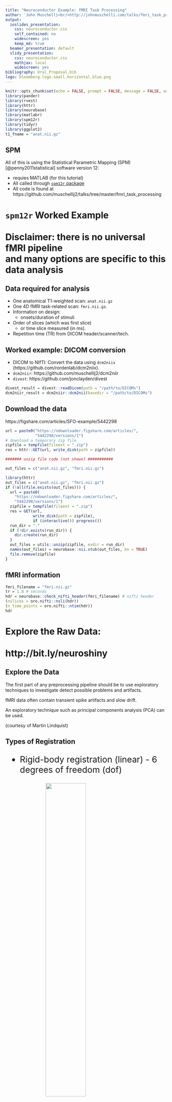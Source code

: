 ```yaml
---
title: "Neuroconductor Example: fMRI Task Processing"
author: 'John Muschelli<br/>http://johnmuschelli.com/talks/fmri_task_processing/<br/> Johns Hopkins Bloomberg School of Public Health'
output:
  ioslides_presentation:
    css: neuroconductor.css
    self_contained: no
    widescreen: yes
    keep_md: true
  beamer_presentation: default
  slidy_presentation:
    css: neuroconductor.css
    mathjax: local
    widescreen: yes
bibliography: Oral_Proposal.bib
logo: bloomberg.logo.small.horizontal.blue.png
---
```

<style type="text/css">
article {
  font-size: 30pt;
}
</style>


```r
knitr::opts_chunk$set(echo = FALSE, prompt = FALSE, message = FALSE, warning = FALSE, comment = "", results = 'hide')
library(pander)
library(rvest)
library(httr)
library(neurobase)
library(matlabr)
library(spm12r)
library(tidyr)
library(ggplot2)
t1_fname = "anat.nii.gz"
```


## SPM

All of this is using the Statistical Parametric Mapping (SPM) [@penny2011statistical] software version 12:

- requies MATLAB (for this tutorial)
- All called through [`spm12r` package](https://github.com/muschellij2/spm12r)
- All code is found at https://github.com/muschellij2/talks/tree/master/fmri_task_processing


# `spm12r` Worked Example<br><br>Disclaimer: there is no universal fMRI pipeline<br> and many options are **specific** to this data analysis


## Data required for analysis

- One anatomical T1-weighted scan: `anat.nii.gz`
- One 4D fMRI task-related scan: `fmri.nii.gz`.  
- Information on design:
    - onsets/duration of stimuli
- Order of slices (which was first slice) 
    - or time slice measured (in ms).
- Repetition time (TR) from DICOM header/scanner/tech.

## Worked example: DICOM conversion

- DICOM to NIfTI: Convert the data using `dcm2niix` (https://github.com/rordenlab/dcm2niix).
- `dcm2niir`: https://github.com/muschellij2/dcm2niir
- `divest`: https://github.com/jonclayden/divest

```r
divest_result = divest::readDicom(path = "/path/to/DICOMs")
dcm2niir_result = dcm2niir::dcm2nii(basedir = "/path/to/DICOMs")
```

## Download the data 

https://figshare.com/articles/SFO-example/5442298

```r
url = paste0("https://ndownloader.figshare.com/articles/",
             "5442298/versions/1")
# download a temporary zip file
zipfile = tempfile(fileext = ".zip")
res = httr::GET(url, write_disk(path = zipfile))

####### unzip file code (not shown) ###########

out_files = c("anat.nii.gz", "fmri.nii.gz")
```


```r
library(httr)
out_files = c("anat.nii.gz", "fmri.nii.gz")
if (!all(file.exists(out_files))) {
  url = paste0(
    "https://ndownloader.figshare.com/articles/",
    "5442298/versions/1")
  zipfile = tempfile(fileext = ".zip")
  res = GET(url, 
            write_disk(path = zipfile),
            if (interactive()) progress())
  run_dir = "."
  if (!dir.exists(run_dir)) {
    dir.create(run_dir)
  }
  out_files = utils::unzip(zipfile, exdir = run_dir)
  names(out_files) = neurobase::nii.stub(out_files, bn = TRUE)
  file.remove(zipfile)
}
```

## fMRI information

```r
fmri_filename = "fmri.nii.gz"
tr = 1.8 # seconds
hdr = neurobase::check_nifti_header(fmri_filename) # nifti header
(nslices = oro.nifti::nsli(hdr))
(n_time_points = oro.nifti::ntim(hdr))
hdr
```


# Explore the Raw Data: <br><br>http://bit.ly/neuroshiny

## Explore the Data

The first part of any preprocessing pipeline should be to use exploratory techniques to investigate  detect possible problems and artifacts.

fMRI data often contain transient spike artifacts and slow drift.

An exploratory technique such as principal components analysis (PCA) can be used.

(courtesy of Martin Lindquist)


## Types of Registration
<div style="font-size: 20pt;">

- Rigid-body registration (linear) - 6 degrees of freedom (dof)

<img src="rollpitchyaw.png" style="width: 50%; display: block; margin: auto;">
<div style="font-size: 8pt">
Image taken from [http://cnl.web.arizona.edu/imageprops.htm](http://cnl.web.arizona.edu/imageprops.htm)
</div>

- Pitch - Think of nodding ("yes")
- Yaw - Think of shaking head ("no") 
- Roll - Think of shoulder shrugging ("I don't know")
- x – left/right, y – forward/backward, z – jump up/down 

</div>

## Rigid Registration: The Math

<div style="font-size: 20pt;">

For a voxel $v$, the rigid transformation can be written as:

$$T_{\rm rigid}(v) = Rv + t$$
where $R =$
\small
$$\left[\begin{array}{ccc} \cos\beta\cos\gamma& \cos\alpha\sin\gamma + \sin\alpha\sin\beta\cos\gamma & \sin\alpha\sin\gamma - \cos\alpha\sin\beta\cos\gamma \\
-\cos\beta\sin\gamma & \cos\alpha\cos\gamma - \sin\alpha\sin\beta\sin\gamma & \sin\alpha\cos\gamma + \cos\alpha\sin\beta\sin\gamma \\
\sin\beta & -\sin\alpha\cos\beta & \cos\alpha\cos\beta \end{array}\right]$$
\normalsize

- 6 degrees of freedom
- $3$ associated with the translation vector: $t=(t_x, t_y, t_z)$
- $3$ associated with the rotation parameters: $\theta=(\alpha, \beta,\gamma)$. 

</div>


## Image Realignment: within-fMRI registration

<center>
<img src="average.png" style="width:40%; margin: auto;" alt="flow"> 
</center>

## Image Realignment 


```r
realigned = spm12_realign(filename = fmri_filename,
  time_points = seq(n_time_points),
  quality = 0.98, separation = 3,
  register_to = "mean", est_interp = "bspline4", reslice_interp = "bspline4")
# reading in the mean image
mean_img = realigned[["mean"]]
mean_nifti = readnii(mean_img)
realigned$outfiles
```
```r
print("rfmri.nii")
```
```r
realigned$mat
```
```r
print("fmri.mat")
```


```r
# reading in the mean image
mean_img = "meanfmri.nii.gz"
mean_nifti = readnii(mean_img)
rpfile = "rp_fmri.txt"
rp = read.table(file = rpfile, header = FALSE)
```


## Image Realignment 

<center>
<img src="realign.png" style="width:40%; margin: auto;" alt="flow"> 
</center>

## Plotting the realignment parameters

```r
rp = read.table(file = realigned$rp, header = FALSE)
colnames(rp) = c("x", "y", "z", "roll", "pitch", "yaw")
head(rp, 2)
```

```r
transparent_legend =  theme(
  legend.background = element_rect(fill = "transparent"),
  legend.key = element_rect(fill = "transparent", 
                            color = "transparent")
)
rp = read.table(file = rpfile, header = FALSE)
ord = c("x", "y", "z", "roll", "pitch", "yaw")
colnames(rp) = ord
head(rp, 2)
# get to degrees * 180/pi
# multiply by 50 for radius of head
rp[, c("roll", "pitch", "yaw")] = rp[, c("roll", "pitch", "yaw")]  * 50
rp$t = seq(nrow(rp))
long = gather(data = rp, key = Direction, value = value, -t)
long$Direction = factor(long$Direction, levels = ord)
ggplot(aes(x = t, y = value, colour = Direction), data = long) + 
  geom_line() + ylab("Movement (mm)") + xlab("Scan Number") + 
  transparent_legend + theme(legend.position = c(0.5, 0.75)) +
  ylim(-2, 2) + theme(legend.direction = "horizontal", 
                      legend.box = "horizontal") + 
  guides(colour = guide_legend(nrow = 1)) +
  theme(text = element_text(size = 20))
```

## Slice timing correction - temporal alignment

<center>
<img src="st.png" style="width:90%; margin: auto;" alt="flow"> 
</center>

<div style="font-size: 20pt;">
(courtesy of Martin Lindquist)
</div>



## Slice timing correction - temporal alignment

- slice order: descending, dual-coil (different for ascending or interleaved)
- Need to know this from DICOM/design
```r
slice_order = c(1740, 1680, 1620, 1560, 1500, 1440, 1380, 
  1320, 1260, 1200, 1140, 1080, 1020, 960, 900, 840, 780, 
  720, 660, 600, 540, 480, 420, 360, 300, 240, 180, 120, 60, 
  0, 1740, 1680, 1620, 1560, 1500, 1440, 1380, 1320, 1260, 
  1200, 1140, 1080, 1020, 960, 900, 840, 780, 720, 660, 600, 
  540, 480, 420, 360, 300, 240, 180, 120, 60, 0)
ref_slice = 900
ta = 0 # since slice_order in ms
```


## What does this order mean?<br> <img src="slice_timing_slow.gif" style="width: 50%; display: block; margin: auto;">


## Data needed for slice timing correction

- Repetition time (from `hdr`)
- Number of time points and slices (from `hdr`)
- Slice order + need the reference slice (`ref_slice`), 
- Time between the first and the last slice within one scan (`ta`).  `ta = 0` if you give slice order in seconds/milliseconds.

```r
########################
# first slice is the bottom
########################
times = slice_order/1000
# need 60 - because how image works and it's ascending. 60 is bottom
df = data.frame(time = times, slice = 60 - seq(times))
df = dplyr::arrange(df, time)
# plot(x = df$time, y = df$slice, pch = 19, type = "n", xlim = c(0, 1.8))
# segments(x0 = df$time, y0 = df$slice, x1 = df$time + 0.25)

x = nifti(mean_nifti)
x = cal_img(x)
x@.Data <- aperm(x, c(2, 3, 1))
col = gray(0:64/64)
zlim <- c(x@cal_min, x@cal_max)
breaks <- c(zlim[1], 
            seq(min(zlim, na.rm = TRUE), 
                max(zlim, 
                    na.rm = TRUE), 
                length = length(col) - 1), zlim[2])
dims = dim(x)
X <- nrow(x)
Y <- ncol(x)
z = 48
splits = split(df, df$time)
ref_df = splits[[as.character(ref_slice/1000)]]
oldpar <- par(no.readonly = TRUE)

fname = "slice_timing.gif"
if (!file.exists(fname)) {
  animation::saveGIF({
    par(mfrow = c(1,1), mar = rep(0, 4), 
        bg = "black")  
    for (i in seq_along(splits)) {
      idf = splits[[i]]
      time_slice = unique(idf$time)
      graphics::image(1:X, 1:Y, x[, , z], col = col, 
                      breaks = breaks, bg = "black")
      abline(h = idf$slice, col = "red", lwd = 5)
      abline(h = ref_df$slice, col = "blue", lwd = 5)
      text(x = 14, y = 50, 
           labels = paste0("Time = ", time_slice, "s"), 
           cex = 1.2, col = "white")
    }
  }, movie.name = "fname", interval = 1.8/length(splits))
}

fname = "slice_timing_slow.gif"
if (!file.exists(fname)) {
  animation::saveGIF({
    par(mfrow = c(1,1), mar = rep(0, 4), 
        bg = "black")  
    for (i in seq_along(splits)) {
      idf = splits[[i]]
      time_slice = unique(idf$time)
      graphics::image(1:X, 1:Y, x[, , z], col = col, 
                      breaks = breaks, bg = "black")
      abline(h = idf$slice, col = "red", lwd = 5)
      abline(h = ref_df$slice, col = "blue", lwd = 5)
      text(x = 14, y = 50, 
           labels = paste0("Time = ", time_slice, "s"), 
           cex = 1.2, col = "white")
    }
  }, movie.name = fname, 
  interval = 1.8/length(splits) * 2)
}
par(oldpar)
```



## Slice timing correction - temporal alignment

```r
aimg = spm12_slice_timing(filename = realigned$outfiles,
  nslices = nslices,  
  tr = tr, slice_order = slice_order,
  time_points = seq(n_time_points),
  ta = ta, # since slice order given in ms 
  ref_slice = ref_slice, 
  prefix = "a")
print(aimg$outfile)
```

```r
aimg = "arfmri.nii"
print(aimg)
```


## After lice timing correction

<center>
<img src="st2.png" style="width:90%; margin: auto;" alt="flow"> 
</center>

<div style="font-size: 20pt;">
(courtesy of Martin Lindquist)
</div>


## T1 Coregistration to Mean fMRI

We then perform the coregistration of the mean image (fixed) and T1 (moving):

<center>
<img src="coreg.png" style="width:70%; margin: auto;" alt="flow"> 
</center>

## T1 Coregistration to Mean fMRI

Coregistration is estimated using `spm12_coregister_estimate`:

```r
t1_fname = "anat.nii.gz"
coreg = spm12_coregister_estimate(
  fixed = mean_img,
  moving = t1_fname, 
  cost_fun = "nmi")
coreg$outfile
```

```r
print("anat.nii")
```

## Output file was the same: nothing happened!

- `spm12_coregister_estimate` - estimates coregistration (transforms the header)
- `spm12_coregister_reslice` - reslices the image to the same voxel dimensions (should probably be coregistered already using `estimate`)
- `spm12_coregister` - estimates and reslices

- Estimate the transformation, but do segmentation on native T1 space (better resolution)


## Anatomical MRI Segmentation 

Here we segment the image into 6 different regions, where the regions are gray matter, white matter, cerebrospinal fluid (CSF), bone, soft tissue, and the background.  

```r
seg = spm12_segment(
  filename = coreg$outfile,
  set_origin = FALSE, 
  bias_corrected = TRUE, native = TRUE,
  unmodulated = TRUE, modulated = TRUE, affine = "mni",
  sampling_distance = 1.5)
```


## Anatomical MRI Segmentation 

- `native` - native space segmentations
- `modulated` - adjusted segmentations to constrain tissue-class volumes
- `unmodulated` - unadjusted 
- `bias_corrected` - save bias-field corrected image
- `set_origin` - should AC/PC alignment be done (no because we just coregistered)

## Anatomical MRI Segmentation 

```r
probs = paste0("c", 1:6, "anat.nii.gz")
probs = check_nifti(probs)
hard_seg = spm_probs_to_seg(img = probs)
anat = readnii("anat.nii.gz")
mask = anat > 230
inds = getEmptyImageDimensions(mask)
anat = applyEmptyImageDimensions(anat, inds = inds)
hard_seg = applyEmptyImageDimensions(hard_seg, inds = inds)
double_ortho(anat, hard_seg)
rm(list = c("hard_seg", "anat"));
```

## Anatomical MRI Segmentation: CSF/WM/GM 

```r
probs = paste0("c", 1:6, "anat.nii.gz")
probs = check_nifti(probs)
hard_seg = spm_probs_to_seg(img = probs)
mask = hard_seg >= 1 & hard_seg <= 3
hard_seg = mask_img(hard_seg, mask)
anat = readnii("anat.nii.gz")
mask = anat > 230
inds = getEmptyImageDimensions(mask)
anat = applyEmptyImageDimensions(anat, inds = inds)
hard_seg = applyEmptyImageDimensions(hard_seg, inds = inds)
double_ortho(anat, hard_seg)
rm(list = c("hard_seg", "anat"));
```


## Spatial normalization to MNI

- My brain is not the same size/shape as your brain
- Want to look across subjects spatially
- Spatial normalization allows us to transform the data, stretching and scaling the data (nonlinearly) to a standard brain.
- MNI (Montreal Neurological Institute) is the most commonly used (ICBM MNI152 of some sort, http://www.bic.mni.mcgill.ca/ServicesAtlases/ICBM152NLin2009).  

## Spatial normalization to MNI

Affine + Non-linear transform (invertible)

<center>
<img src="nonlin.png" style="width:80%; margin: auto;" alt="flow"> 
</center>

## Spatial normalization to MNI: already done

The segmentation was done by warping the T1 to the MNI template and that transform/deformation in the segmentation output:

```r
seg$deformation
```

```r
print("y_anat.nii")
```

## Applying spatial normalization: fMRI

We apply the deformation to the fMRI data using `spm12_normalize_write`.  

```r
bounding_box = matrix(
    c(-78, -112, -70, 
      78, 76, 85), nrow = 2, 
    byrow = TRUE) # change from default to reduce empty black space
norm = spm12_normalize_write(
  deformation = seg$deformation,
  other.files = aimg$outfile, #corrected fMRI
  bounding_box = bounding_box,
  interp = "bspline5")
```

## Applying spatial normalization: fMRI

```r
norm = readnii("warfmri_mean.nii.gz")
ortho2(norm)
```

## Applying spatial normalization: Corrected T1


```r
anat_norm = spm12_normalize_write(deformation = seg$deformation, 
  other.files = seg$bias_corrected,  bounding_box = bounding_box, 
  interp = "bspline5", voxel_size = c(1, 1, 1))
anat_norm$outfiles
```

```r
print("wmanat.nii")
```

```r
anat_norm = readnii("wmanat.nii.gz")
ortho2(anat_norm)
```



## Applying spatial normalization: T1, but 2x2x2

```r
anat_norm2x2x2 = spm12_normalize_write( deformation = seg$deformation, 
  other.files = seg$bias_corrected, bounding_box = bounding_box, 
  interp = "bspline5", voxel_size = c(2, 2, 2)) # note the resolution!!!
```

```r
anat_norm2x2x2 = readnii("wmanat_2x2x2.nii.gz")
double_ortho(anat_norm2x2x2, norm)
```


## Spatial smoothing using a Gaussian

- Spatial smoothing should signal to noise depending on the size of activation

- Typically, the amount of smoothing is chosen a priori

- Usually global smoothing (same amount at each voxel), but can be adaptive (`adimpro` pacakge)


## Spatial smoothing using a Gaussian

- Specified using the full-width half max (FWHM) for the Gaussian smoother (not $\sigma$):  $FWHM = \sigma \sqrt{8 \log(2)}$

<img src="3dgauss.png" style="width: 30%; display: block; margin: auto;">

<div style="font-size: 10pt;">
From https://en.wikipedia.org/wiki/Gaussian_function#/media/File:Gaussian_2d.svg
</div>


## Spatial smoothing using a Gaussian

```r
smooth_norm = spm12_smooth(
  norm$outfiles[[1]], fwhm = 5, 
  prefix = "s5")
```

```r
smooth_norm = readnii("s5warfmri_mean.nii.gz")
ortho2(smooth_norm)
```

## First level modeling: Single-subject model

In many applications, that smoothed data you will use for post-processing and analysis.  Motion correction has usually been applied above, but some realign this again.

## Conditions of the experiment (block design)

- need the onset/duration of conditions (in seconds or scans):

```r
condition_list = list(
  list(name = "LeftHand",
       onset = c(20, 100, 180, 260, 340, 420),
       duration = c(20, 20, 20, 20, 20, 20)
  ),
  list(name = "RightHand",
       onset = c(60, 140, 220, 300, 380, 460),
       duration = c(20, 20, 20, 20, 20, 20)
  )
)
```


## First level modeling: single-subject model

- Conditions are convolved with the Hemodynamic Response Function (HRF)

<img src="spm_hrf.png" style="width: 48%; display: block; margin: auto;">

<div style="font-size: 10pt;">
https://en.wikibooks.org/wiki/SPM/Haemodynamic_Response_Function#/media/File:SPM_hemodynamic_response_function.png
</div>





## Estimate first level model

- General linear model (GLM) (not **Generalized**)
- `regressor_mat` - motion parameters and other "confounders" (not convolved with HRF) 
- `condition_list` - conditions are convolved

```r
first_model = spm12_first_level(
  scans = smooth_norm$outfiles,
  n_time_points = n_time_points,
  units = "secs", slice_timed = TRUE,  tr = tr,
  condition_list = condition_list, regressor_mat = rpfile)
```

## Model outputs: [Cheat Sheet](http://www.bobspunt.com/resources/teaching/single-subject-analysis/spmdoc/SPMdotMAT.pdf)

- beta coefficient maps of regressors and contrasts 

```r
betas = list.files(pattern = "beta.*[.]nii"); print(betas)
```

- `SPM.mat` - model specification

```r
print(first_model$spmmat)
```
```r
print("SPM.mat")
```


## Contrast Manager - Creating Contrasts

- can make T-statistic of F statistic maps
- `weights` indicate which coefficients

```r
contrasts = list(
  list(name = "LeftHand", weights = c(1, rep(0, 7)),
    replicate = "none", type = "T" ),
  list(name = "RightHand", weights = c(0, 1, rep(0, 6)),
       replicate = "none", type = "T"), 
  list(name = "AllEffects",
       weights = rbind(
         c(1, rep(0, 7)),
         c(0, 1, rep(0, 6))
       ), replicate = "none", type = "F")   )
```

## Contrast Manager - Creating Contrasts

```r
contrast_res = spm12_contrast_manager(spm = first_model$spmmat,
  delete_existing = TRUE, contrast_list = contrasts)
```

```r
cons = list.files(pattern = "con.*[.]nii")
print(cons)
stats = list.files(pattern = "spm(T|F).*[.]nii")
print(stats)
```

## Displaying contrasts: contrast 1 (LeftHand)

```r
spmt = readnii("spmT_0001.nii")
ortho2(norm, spmt)
```

## Displaying Contrasts wheere T > 5

```r
ortho2(norm, spmt > 5)
```



## There is no universal fMRI pipeline

- Each step has inherent drawback and limitation (spatial resolution, artifact smoothing, etc.)
- A few different pipelines should be tested.
    - Not necessarily all combinations, but change the "knobs" a bit
- Similar to sensitivity analysis

## Why spm12r

- Can integrate into your `R` pipeline
- May be helpful for developing new methods/simulations/testing
- More advanced statistical methods in R may be available
- If you know `R` you're good

## References
